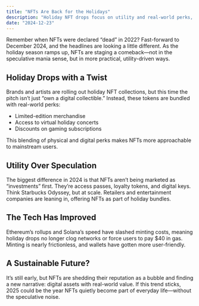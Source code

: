 ```yaml
---
title: "NFTs Are Back for the Holidays"
description: "Holiday NFT drops focus on utility and real-world perks, signaling a smarter market comeback."
date: "2024-12-23"
---
```


Remember when NFTs were declared “dead” in 2022? Fast-forward to December 2024, and the headlines are looking a little different. As the holiday season ramps up, NFTs are staging a comeback—not in the speculative mania sense, but in more practical, utility-driven ways.

## Holiday Drops with a Twist

Brands and artists are rolling out holiday NFT collections, but this time the pitch isn’t just “own a digital collectible.” Instead, these tokens are bundled with real-world perks:

- Limited-edition merchandise  
- Access to virtual holiday concerts  
- Discounts on gaming subscriptions  

This blending of physical and digital perks makes NFTs more approachable to mainstream users.

## Utility Over Speculation

The biggest difference in 2024 is that NFTs aren’t being marketed as “investments” first. They’re access passes, loyalty tokens, and digital keys. Think Starbucks Odyssey, but at scale. Retailers and entertainment companies are leaning in, offering NFTs as part of holiday bundles.

## The Tech Has Improved

Ethereum’s rollups and Solana’s speed have slashed minting costs, meaning holiday drops no longer clog networks or force users to pay $40 in gas. Minting is nearly frictionless, and wallets have gotten more user-friendly.

## A Sustainable Future?

It’s still early, but NFTs are shedding their reputation as a bubble and finding a new narrative: digital assets with real-world value. If this trend sticks, 2025 could be the year NFTs quietly become part of everyday life—without the speculative noise.